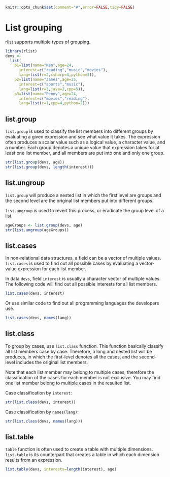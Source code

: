 <!--
%\VignetteEngine{knitr}
%\VignetteIndexEntry{List grouping}
-->

```r
knitr::opts_chunk$set(comment="#",error=FALSE,tidy=FALSE)
```

# List grouping

rlist supports multiple types of grouping. 

```r
library(rlist)
devs <- 
  list(
    p1=list(name="Ken",age=24,
      interest=c("reading","music","movies"),
      lang=list(r=2,csharp=4,python=3)),
    p2=list(name="James",age=25,
      interest=c("sports","music"),
      lang=list(r=3,java=2,cpp=5)),
    p3=list(name="Penny",age=24,
      interest=c("movies","reading"),
      lang=list(r=1,cpp=4,python=2)))
```

## list.group

`list.group` is used to classify the list members into different groups by evaluating a given expression and see what value it takes. The expression often produces a scalar value such as a logical value, a character value, and a number. Each group denotes a unique value that expression takes for at least one list member, and all members are put into one and only one group.

```r
str(list.group(devs, age))
str(list.group(devs, length(interest)))
```

## list.ungroup

`list.group` will produce a nested list in which the first level are groups and the second level are the original list members put into different groups. 

`list.ungroup` is used to revert this process, or eradicate the group level of a list.

```r
ageGroups <- list.group(devs, age)
str(list.ungroup(ageGroups))
```

## list.cases

In non-relational data structures, a field can be a vector of multiple values. `list.cases` is used to find out all possible cases by evaluating a vector-value expression for each list member.

In data `devs`, field `interest` is usually a character vector of multiple values. The following code will find out all possible interests for all list members.

```r
list.cases(devs, interest)
```

Or use similar code to find out all programming languages the developers use.

```r
list.cases(devs, names(lang))
```

## list.class

To group by cases, use `list.class` function. This function basically classify all list members case by case. Therefore, a long and nested list will be produces, in which the first-level denotes all the cases, and the second-level includes the original list members.

Note that each list member may belong to multiple cases, therefore the classification of the cases for each member is not exclusive. You may find one list member belong to multiple cases in the resulted list.

Case classification by `interest`:

```r
str(list.class(devs, interest))
```

Case classification by `names(lang)`:

```r
str(list.class(devs, names(lang)))
```

## list.table

`table` function is often used to create a table with multiple dimensions. `list.table` is its counterpart that creates a table in which each dimension results from an expression.

```r
list.table(devs, interests=length(interest), age)
```

